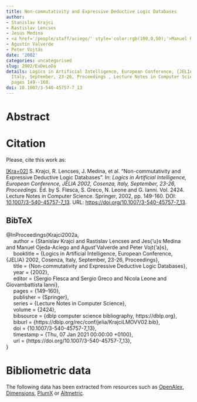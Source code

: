 ```yaml
---
title: Non-commutativity and Expressive Deductive Logic Databases
author:
- Stanislav Krajci
- Rastislav Lencses
- Jesús Medina
- <a href='/people/staff/aciego/' style='color:rgb(100,0,50);'>Manuel Ojeda-Aciego</a>
- Agustín Valverde
- Peter Vojtás
date: '2002'
categories: uncategorised
slug: 2002/ExDeLoDa
details: Logics in Artificial Intelligence, European Conference, {JELIA} 2002, Cosenza,
  Italy, September, 23-26, Proceedings , Lecture Notes in Computer Science vol. 2424,
  pages 149--160.
doi: 10.1007/3-540-45757-7_13
---
```




# Abstract










# Citation
Please, cite this work as:


<a name=bib-Krajci2002a></a>[[Kra+02]](#cite-Krajci2002a) S. Krajci, R. Lencses, J. Medina, et al. “Non-commutativity and Expressive Deductive Logic Databases”. In: _Logics in Artificial Intelligence, European Conference, JELIA 2002, Cosenza, Italy, September, 23-26, Proceedings_. Ed. by S. Flesca, S. Greco, N. Leone and G. Ianni. Vol. 2424. Lecture Notes in Computer Science. Springer, 2002, pp. 149-160. DOI: [10.1007/3-540-45757-7\_13](https://doi.org/10.1007%2F3-540-45757-7%5C_13). URL: [https://doi.org/10.1007/3-540-45757-7\_13](https://doi.org/10.1007/3-540-45757-7\_13).

::: {.callout-note appearance="minimal" collapse=true}

## BibTeX

@InProceedings{Krajci2002a,<br>&nbsp;&nbsp;&nbsp;&nbsp;  author = {Stanislav Krajci and Rastislav Lencses and Jes{\a'u}s Medina and Manuel Ojeda-Aciego and Agust\'\in Valverde and Peter Vojt{\a'a}s},<br>&nbsp;&nbsp;&nbsp;&nbsp;  booktitle = {Logics in Artificial Intelligence, European Conference, {JELIA} 2002, Cosenza, Italy, September, 23-26, Proceedings},<br>&nbsp;&nbsp;&nbsp;&nbsp;  title = {Non-commutativity and Expressive Deductive Logic Databases},<br>&nbsp;&nbsp;&nbsp;&nbsp;  year = {2002},<br>&nbsp;&nbsp;&nbsp;&nbsp;  editor = {Sergio Flesca and Sergio Greco and Nicola Leone and Giovambattista Ianni},<br>&nbsp;&nbsp;&nbsp;&nbsp;  pages = {149--160},<br>&nbsp;&nbsp;&nbsp;&nbsp;  publisher = {Springer},<br>&nbsp;&nbsp;&nbsp;&nbsp;  series = {Lecture Notes in Computer Science},<br>&nbsp;&nbsp;&nbsp;&nbsp;  volume = {2424},<br>&nbsp;&nbsp;&nbsp;&nbsp;  bibsource = {dblp computer science bibliography, https://dblp.org},<br>&nbsp;&nbsp;&nbsp;&nbsp;  biburl = {https://dblp.org/rec/conf/jelia/KrajciLMOVV02.bib},<br>&nbsp;&nbsp;&nbsp;&nbsp;  doi = {10.1007/3-540-45757-7\_13},<br>&nbsp;&nbsp;&nbsp;&nbsp;  timestamp = {Thu, 07 Jan 2021 00:00:00 +0100},<br>&nbsp;&nbsp;&nbsp;&nbsp;  url = {https://doi.org/10.1007/3-540-45757-7\_13},<br>}

:::



# Bibliometric data


The following data has been extracted from resources such as [OpenAlex](https://openalex.org/), [Dimensions](https://app.dimensions.ai/), [PlumX](https://www.elsevier.com/insights/metrics/plumx) or [Altmetric](https://www.altmetric.com/).

<div style="display: flex; justify-content: center; align-items: center; height: 100%;">
<span class="__dimensions_badge_embed__" data-doi="10.1007/3-540-45757-7_13" data-legend="always"></span></div><script async src="https://badge.dimensions.ai/badge.js" charset="utf-8"></script>

<div style="display: flex; justify-content: center; align-items: center; height: 100%;">
<a href="https://plu.mx/plum/a/?doi=10.1007/3-540-45757-7_13" class="plumx-details" data-site="plum" data-hide-when-empty="true">Non-commutativity and Expressive Deductive Logic Databases</a></div>

<div style="display: flex; justify-content: center; align-items: center; height: 100%;">
<script type="text/javascript" src="https://d1bxh8uas1mnw7.cloudfront.net/assets/embed.js"></script><div data-badge-type="medium-donut" class="altmetric-embed" data-badge-details="right" data-doi="10.1007/3-540-45757-7_13"></div></div>


## Cites

The following graph plots the number of cites received by this work from its publication, on a yearly basis.

```r
#| echo: false
#| results: asis
#| warning: false
#| message: false
source(here::here('scripts', 'manage_publications.R'))
df <- readRDS('citation_history.rds')
plot_citation_history(df)
```



## Papers citing this work

The following is a non-exhaustive list of papers that cite this work:


<a name=bib-Kalafut_2025></a>[[1]](#cite-Kalafut_2025) J. Kalafut and A. Mesiarová-Zemánková. “Decomposition of pseudo-uninorms with continuous underlying functions via ordinal sum”. In: _Information Sciences_ 690 (Feb. 2025), p. 121573. ISSN: 0020-0255. DOI: [10.1016/j.ins.2024.121573](https://doi.org/10.1016%2Fj.ins.2024.121573). URL: [http://dx.doi.org/10.1016/j.ins.2024.121573](http://dx.doi.org/10.1016/j.ins.2024.121573).

